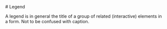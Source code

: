 
<Meta of={LegendStories} />

<div className="docs-title">
  # Legend

  <link-design of={JSON.stringify(LegendStories)}></link-design>
</div>

A legend is in general the title of a group of related (interactive) elements in a form. Not to be confused with caption.

<Canvas of={LegendStories.Default} sourceState="shown" />

<Controls of={LegendStories.Default} />
